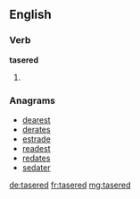 ==English==

===Verb===
'''tasered'''

# {{past of|taser}}

===Anagrams===
* [[dearest#English|dearest]]
* [[derates#English|derates]]
* [[estrade#English|estrade]]
* [[readest#English|readest]]
* [[redates#English|redates]]
* [[sedater#English|sedater]]

[[de:tasered]]
[[fr:tasered]]
[[mg:tasered]]
